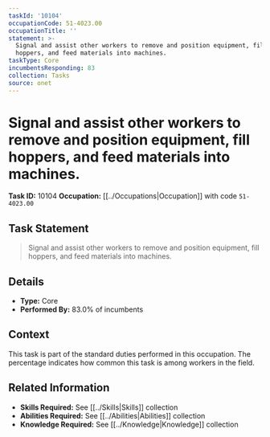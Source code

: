 ```yaml
---
taskId: '10104'
occupationCode: 51-4023.00
occupationTitle: ''
statement: >-
  Signal and assist other workers to remove and position equipment, fill
  hoppers, and feed materials into machines.
taskType: Core
incumbentsResponding: 83
collection: Tasks
source: onet
---
```

# Signal and assist other workers to remove and position equipment, fill hoppers, and feed materials into machines.

**Task ID:** 10104
**Occupation:** [[../Occupations|Occupation]] with code `51-4023.00`

## Task Statement

> Signal and assist other workers to remove and position equipment, fill hoppers, and feed materials into machines.

## Details

- **Type:** Core
- **Performed By:** 83.0% of incumbents

## Context

This task is part of the standard duties performed in this occupation. The percentage indicates how common this task is among workers in the field.

## Related Information

- **Skills Required:** See [[../Skills|Skills]] collection
- **Abilities Required:** See [[../Abilities|Abilities]] collection
- **Knowledge Required:** See [[../Knowledge|Knowledge]] collection
